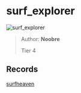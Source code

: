 
# surf_explorer

![surf_explorer](https://raw.githubusercontent.com/Sayt123/SurfMapPics/Maps-and-bonuses/csgo/surf_explorer.jpg)

> Author: **Noobre**
>
> Tier 4

## Records

[surfheaven](https://surfheaven.eu/map/surf_explorer)
